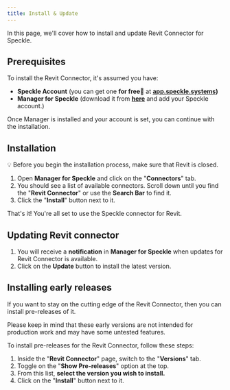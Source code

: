 ```yaml
---
title: Install & Update
---
```



<LegacyWarning connector="Revit" /> 
<LegacyVersions app="AutodeskRevit" versions="2020, 2021, 2022, 2023 and 2024" />

In this page, we'll cover how to install and update Revit Connector for Speckle.

## Prerequisites

To install the Revit Connector, it's assumed you have:

- **Speckle Account** (you can get one **for free🎉** at **[app.speckle.systems](https://app.speckle.systems/))**
- **Manager for Speckle** (download it from **[here](https://speckle.systems/download/)** and add your Speckle account.)

Once Manager is installed and your account is set, you can continue with the installation.

## Installation

<Warning>
  💡 Before you begin the installation process, make sure that Revit is closed.
</Warning>

1. Open **Manager for Speckle** and click on the "**Connectors**" tab.
2. You should see a list of available connectors. Scroll down until you find the "**Revit Connector**" or use the **Search Bar** to find it.
3. Click the "**Install**" button next to it.

That's it! You're all set to use the Speckle connector for Revit.

## Updating Revit connector

1. You will receive a **notification** in **Manager for Speckle** when updates for Revit Connector is available.
2. Click on the **Update** button to install the latest version.

## Installing early releases

If you want to stay on the cutting edge of the Revit Connector, then you can install pre-releases of it.

<Tip>
  Please keep in mind that these early versions are not intended for production work and may have some untested features.
</Tip>

To install pre-releases for the Revit Connector, follow these steps:

1. Inside the "**Revit Connector**" page, switch to the "**Versions**" tab.
2. Toggle on the "**Show Pre-releases**" option at the top.
3. From this list, **select the version you wish to install.**
4. Click on the "**Install**" button next to it.